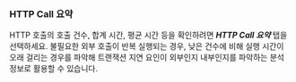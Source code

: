 ### HTTP Call 요약

<ProdImg img="analysis-tx-http-call.png" desc="HTTP Call 요약" />

HTTP 호출의 호출 건수, 합계 시간, 평균 시간 등을 확인하려면 ***HTTP Call 요약*** 탭을 선택하세요. 불필요한 외부 호출이 반복 실행되는 경우, 낮은 건수에 비해 실행 시간이 오래 걸리는 경우를 파악해 트랜잭션 지연 요인이 외부인지 내부인지를 파악하는 분석 정보로 활용할 수 있습니다.